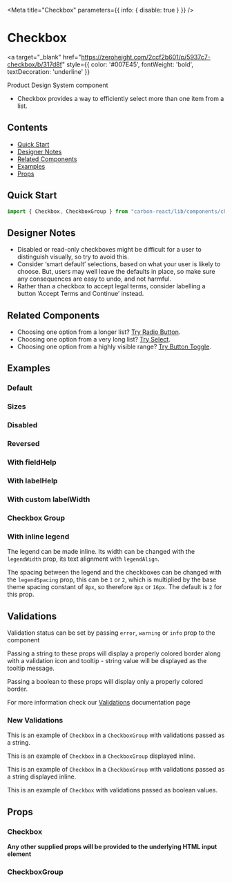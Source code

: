 

<Meta title="Checkbox" parameters={{ info: { disable: true } }} />

# Checkbox

<a
  target="_blank"
  href="https://zeroheight.com/2ccf2b601/p/5937c7-checkbox/b/317d8f"
  style={{ color: '#007E45', fontWeight: 'bold', textDecoration: 'underline' }}
>
  Product Design System component 
</a>

- Checkbox provides a way to efficiently select more than one item from a list.

## Contents

- [Quick Start](#quick-start)
- [Designer Notes](#designer-notes)
- [Related Components](#related-components)
- [Examples](#examples)
- [Props](#props)

## Quick Start

```javascript
import { Checkbox, CheckboxGroup } from "carbon-react/lib/components/checkbox";
```

## Designer Notes

- Disabled or read-only checkboxes might be difficult for a user to distinguish visually, so try to avoid this.
- Consider ‘smart default’ selections, based on what your user is likely to choose. But, users may well leave the defaults in place, so make sure any consequences are easy to undo, and not harmful.
- Rather than a checkbox to accept legal terms, consider labelling a button ‘Accept Terms and Continue’ instead.

## Related Components

- Choosing one option from a longer list? [Try Radio Button](https://carbon.sage.com/?path=/docs/radiobutton--default "Radio Button").
- Choosing one option from a very long list? [Try Select](https://carbon.sage.com/?path=/docs/select--default "Select").
- Choosing one option from a highly visible range? [Try Button Toggle](https://carbon.sage.com/?path=/docs/button-toggle--default "Button Toggle").

## Examples

### Default

<Canvas>
  <Story name="default" story={stories.Default} />
</Canvas>

### Sizes

<Canvas>
  <Story name="sizes" story={stories.Sizes} />
</Canvas>

### Disabled

<Canvas>
  <Story name="disabled" story={stories.Disabled} />
</Canvas>

### Reversed

<Canvas>
  <Story name="reversed" story={stories.Reversed} />
</Canvas>

### With fieldHelp

<Canvas>
  <Story name="with fieldHelp" story={stories.WithFieldHelp} />
</Canvas>

### With labelHelp

<Canvas>
  <Story name="with labelHelp" story={stories.WithLabelHelp} />
</Canvas>

### With custom labelWidth

<Canvas>
  <Story name="with custom labelWidth" story={stories.WithCustomLabelWidth} />
</Canvas>

### Checkbox Group

<Canvas>
  <Story name="checkbox group" story={stories.CheckboxGroupStory} />
</Canvas>

### With inline legend

The legend can be made inline. Its width can be changed with the `legendWidth` prop, its text alignment with `legendAlign`.

The spacing between the legend and the checkboxes can be changed with the `legendSpacing` prop, this can be `1` or `2`, which is multiplied by the base theme spacing constant of `8px`, so therefore `8px` or `16px`. The default is `2` for this prop.

<Canvas>
  <Story name="checkbox group with inline legend" story={stories.CheckboxGroupWithInlineLegend} />
</Canvas>

## Validations

Validation status can be set by passing `error`, `warning` or `info` prop to the component

Passing a string to these props will display a properly colored border along with a validation icon and tooltip - string value will be displayed as the tooltip message.

Passing a boolean to these props will display only a properly colored border.

For more information check our [Validations](?path=/docs/documentation-validations--string-validation "Validations") documentation page

### New Validations

This is an example of `Checkbox` in a `CheckboxGroup` with validations passed as a string.
<Canvas>
  <Story name="New Validations - string" story={validationStories.NewStringValidation} />
</Canvas>

This is an example of `Checkbox` in a `CheckboxGroup` displayed inline.
<Canvas>
  <Story name="New Validations - string inline default" story={validationStories.NewInline} />
</Canvas>

This is an example of `Checkbox` in a `CheckboxGroup` with validations passed as a string displayed inline.
<Canvas>
  <Story name="New Validations - string inline" story={validationStories.NewStringValidationInline} />
</Canvas>

This is an example of `Checkbox` with validations passed as boolean values.
<Canvas>
  <Story name="New Validations - boolean" story={validationStories.NewBooleanValidation} />
</Canvas>

## Props

### Checkbox

<StyledSystemProps of={Checkbox} noHeader margin />

**Any other supplied props will be provided to the underlying HTML input element**

### CheckboxGroup

<StyledSystemProps of={CheckboxGroup} noHeader margin />